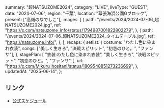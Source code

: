   summary: "超NATSUZOME2024",
  category: "LIVE",
  liveType: "GUEST",
  date: "2024-07-06",
  region: "千葉",
  location: "幕張海浜公園Gブロック",
  present: ["高嶺のなでしこ"],
  images: [
    {
      path: "/events/2024/2024-07-06_超NATSUZOME2024.jpg",
      ref: "https://x.com/natsuzome_info/status/1794987001822802279",
    },
    {
      path: "/events/2024/2024-07-06_超NATSUZOME2024_タイムテーブル.jpg",
      ref: "https://natsuzome.info/",
    },
  ],
  recaps: {
    setlist: {
      costume: "わたし色に染まれ衣装",
      songs: ["美しく生きろ", "決戦スピリット", "初恋のひと。", "ファンサ"],
    },
    stagePlan: [
      "衣装:わたし色に染まれ衣装",
      "美しく生きろ",
      "決戦スピリット",
      "初恋のひと。",
      "ファンサ",
    ],
    url: "https://x.com/Mikuru_hositani/status/1809548851273236699",
  },
  updatedAt: "2025-06-14",
};

## リンク

- [公式スケジュール](https://takanenonadeshiko.jp/?p=2149)
